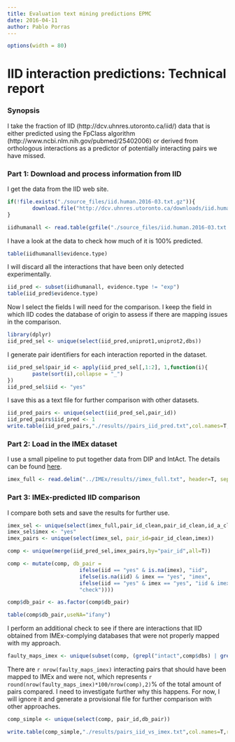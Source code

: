 ```yaml
---
title: Evaluation text mining predictions EPMC
date: 2016-04-11
author: Pablo Porras
---
```

```r
options(width = 80)
```

IID interaction predictions: Technical report
========================================================

### Synopsis

I take the fraction of IID (http://dcv.uhnres.utoronto.ca/iid/) data that is either predicted using the FpClass algorithm (http://www.ncbi.nlm.nih.gov/pubmed/25402006) or derived from orthologous interactions as a predictor of potentially interacting pairs we have missed. 

### Part 1: Download and process information from IID

I get the data from the IID web site.

```r
if(!file.exists("./source_files/iid.human.2016-03.txt.gz")){
        download.file("http://dcv.uhnres.utoronto.ca/downloads/iid.human.2016-03.txt.gz", destfile="./source_files/iid.human.2016-03.txt.gz", method= "curl")
}

iidhumanall <- read.table(gzfile("./source_files/iid.human.2016-03.txt.gz"), header = T, sep = "\t")
```

I have a look at the data to check how much of it is 100% predicted. 

```r
table(iidhumanall$evidence.type)
```

I will discard all the interactions that have been only detected experimentally. 

```r
iid_pred <- subset(iidhumanall, evidence.type != "exp")
table(iid_pred$evidence.type)
```

Now I select the fields I will need for the comparison. I keep the field in which IID codes the database of origin to assess if there are mapping issues in the comparison. 

```r
library(dplyr)
iid_pred_sel <- unique(select(iid_pred,uniprot1,uniprot2,dbs))
```

I generate pair identifiers for each interaction reported in the dataset.

```r
iid_pred_sel$pair_id <- apply(iid_pred_sel[,1:2], 1,function(i){
        paste(sort(i),collapse = "_")
})
iid_pred_sel$iid <- "yes"
```

I save this as a text file for further comparison with other datasets.

```r
iid_pred_pairs <- unique(select(iid_pred_sel,pair_id))
iid_pred_pairs$iid_pred <- 1
write.table(iid_pred_pairs,"./results//pairs_iid_pred.txt",col.names=T,row.names=F,quote=F,sep="\t")
```

### Part 2: Load in the IMEx dataset

I use a small pipeline to put together data from DIP and IntAct. The details can be found [here](https://github.com/pporrasebi/darkspaceproject/IMEx/IMEx_dsgen.md). 

```r
imex_full <- read.delim("../IMEx/results//imex_full.txt", header=T, sep="\t",colClasses="character")
```

### Part 3: IMEx-predicted IID comparison

I compare both sets and save the results for further use. 

```r
imex_sel <- unique(select(imex_full,pair_id_clean,pair_id_clean,id_a_clean,id_b_clean,taxid_a,taxid_b,pubid))
imex_sel$imex <- "yes"
imex_pairs <- unique(select(imex_sel, pair_id=pair_id_clean,imex))

comp <- unique(merge(iid_pred_sel,imex_pairs,by="pair_id",all=T))

comp <- mutate(comp, db_pair =
                       ifelse(iid == "yes" & is.na(imex), "iid",
                       ifelse(is.na(iid) & imex == "yes", "imex",
                       ifelse(iid == "yes" & imex == "yes", "iid & imex",
                       "check"))))

comp$db_pair <- as.factor(comp$db_pair)

table(comp$db_pair,useNA="ifany")
```

I perform an additional check to see if there are interactions that IID obtained from IMEx-complying databases that were not properly mapped with my approach. 

```r

faulty_maps_imex <- unique(subset(comp, (grepl("intact",comp$dbs) | grepl("mint",comp$dbs) | grepl("dip",comp$dbs) | grepl("innatedb",comp$dbs)) & db_pair=="iid"))

```

There are `r nrow(faulty_maps_imex)` interacting pairs that should have been mapped to IMEx and were not, which represents `r round(nrow(faulty_maps_imex)*100/nrow(comp),2)`% of the total amount of pairs compared. I need to investigate further why this happens. For now, I will ignore it and generate a provisional file for further comparison with other approaches. 

```r
comp_simple <- unique(select(comp, pair_id,db_pair))

write.table(comp_simple,"./results/pairs_iid_vs_imex.txt",col.names=T,row.names=F,quote=F,sep="\t")
```
